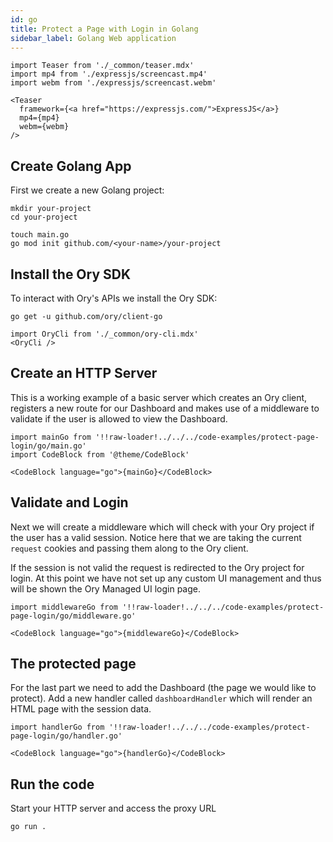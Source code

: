 ```yaml
---
id: go
title: Protect a Page with Login in Golang
sidebar_label: Golang Web application
---
```


```mdx-code-block
import Teaser from './_common/teaser.mdx'
import mp4 from './expressjs/screencast.mp4'
import webm from './expressjs/screencast.webm'

<Teaser
  framework={<a href="https://expressjs.com/">ExpressJS</a>}
  mp4={mp4}
  webm={webm}
/>
```

## Create Golang App

First we create a new Golang project:

```shell-session
mkdir your-project
cd your-project

touch main.go
go mod init github.com/<your-name>/your-project
```

## Install the Ory SDK

To interact with Ory's APIs we install the Ory SDK:

```shell-session
go get -u github.com/ory/client-go
```

```mdx-code-block
import OryCli from './_common/ory-cli.mdx'
<OryCli />
```


## Create an HTTP Server

This is a working example of a basic server which creates an Ory client, registers a new route for our Dashboard
and makes use of a middleware to validate if the user is allowed to view the Dashboard.

```mdx-code-block title="main.go"
import mainGo from '!!raw-loader!../../../code-examples/protect-page-login/go/main.go'
import CodeBlock from '@theme/CodeBlock'

<CodeBlock language="go">{mainGo}</CodeBlock>
```

## Validate and Login

Next we will create a middleware which will check with your Ory project if the user has a valid session.
Notice here that we are taking the current `request` cookies and passing them along to the Ory client.

If the session is not valid the request is redirected to the Ory project for login.
At this point we have not set up any custom UI management and thus will be shown the Ory Managed UI login page.

```mdx-code-block title="middleware.go"
import middlewareGo from '!!raw-loader!../../../code-examples/protect-page-login/go/middleware.go'

<CodeBlock language="go">{middlewareGo}</CodeBlock>
```

## The protected page

For the last part we need to add the Dashboard (the page we would like to protect).
Add a new handler called `dashboardHandler` which will render an HTML page with the session
data.

```mdx-code-block title="handler.go"
import handlerGo from '!!raw-loader!../../../code-examples/protect-page-login/go/handler.go'

<CodeBlock language="go">{handlerGo}</CodeBlock>
```

## Run the code

Start your HTTP server and access the proxy URL

```shell-session
go run .
```

